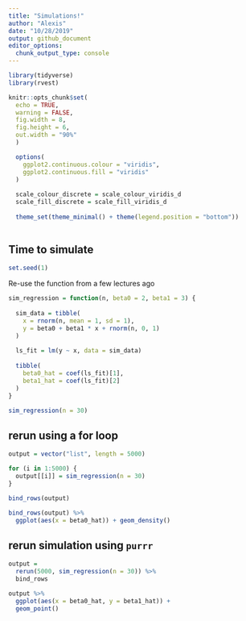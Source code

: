 ```yaml
---
title: "Simulations!"
author: "Alexis"
date: "10/28/2019"
output: github_document
editor_options: 
  chunk_output_type: console
---
```


```r
library(tidyverse)
library(rvest)

knitr::opts_chunk$set(
  echo = TRUE,
  warning = FALSE,
  fig.width = 8,
  fig.height = 6,
  out.width = "90%"
  )

  options(
    ggplot2.continuous.colour = "viridis",
    ggplot2.continuous.fill = "viridis"
  )
  
  scale_colour_discrete = scale_colour_viridis_d
  scale_fill_discrete = scale_fill_viridis_d
  
  theme_set(theme_minimal() + theme(legend.position = "bottom"))
  
```

## Time to simulate

```r
set.seed(1)
```

Re-use the function from a few lectures ago
```r
sim_regression = function(n, beta0 = 2, beta1 = 3) {
  
  sim_data = tibble(
    x = rnorm(n, mean = 1, sd = 1),
    y = beta0 + beta1 * x + rnorm(n, 0, 1)
  )
  
  ls_fit = lm(y ~ x, data = sim_data)
  
  tibble(
    beta0_hat = coef(ls_fit)[1],
    beta1_hat = coef(ls_fit)[2]
  )
}
```

```r
sim_regression(n = 30)
```

## rerun using a for loop

```r
output = vector("list", length = 5000)

for (i in 1:5000) {
  output[[i]] = sim_regression(n = 30)
}

bind_rows(output)

bind_rows(output) %>%
  ggplot(aes(x = beta0_hat)) + geom_density()
```


## rerun simulation using `purrr`

```r
output = 
  rerun(5000, sim_regression(n = 30)) %>%
  bind_rows
```

```r
output %>%
  ggplot(aes(x = beta0_hat, y = beta1_hat)) + 
  geom_point()
```







